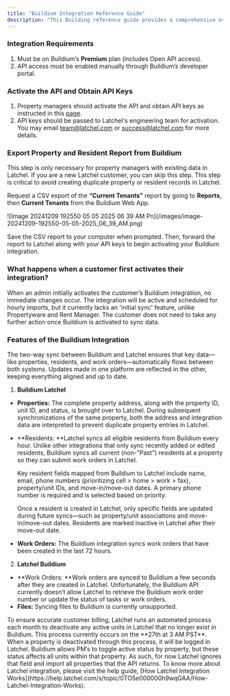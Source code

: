 ```yaml
---
title: "Buildium Integration Reference Guide"
description: "This Building reference guide provides a comprehensive overview of how Latchel’s integration with Buildium functions. This guide is intended as a resource to help you understand how data flows between the two systems, what information is synced, and the timing and behavior of that syncing. It outlines the structure of the integration, including how properties, residents, and work orders are shared, as well as what happens when data changes in either platform. Use this guide as a reference to better understand the integration's functionality and ensure alignment between Buildium and Latchel."
---
```


### **Integration Requirements**

1. Must be on Buildium’s **Premium** plan (includes Open API access).
2. API access must be enabled manually through Buildium’s developer portal.

### **Activate the API and Obtain API Keys**

1. Property managers should activate the API and obtain API keys as instructed in this [page](https://developer.buildium.com/#section/Getting-Started). 
2. API keys should be passed to Latchel's engineering team for activation. You may email [team@latchel.com](mailto:team@latchel.com) or [success@latchel.com](mailto:success@latchel.com) for more details.

### **Export Property and Resident Report from Buildium**

<Note>
  This step is only necessary for property managers with existing data in Latchel. If you are a new Latchel customer, you can skip this step.
</Note>

<Warning>
  This step is critical to avoid creating duplicate property or resident records in Latchel.
</Warning>

Request a CSV export of the **“Current Tenants”** report by going to **Reports**, then **Current Tenants** from the Buildium Web App.

<Frame>
  ![Image 20241209 192550 05 05 2025 06 39 AM Pn](/images/image-20241209-192550-05-05-2025_06_39_AM.png)
</Frame>

Save the CSV report to your computer when prompted. Then, forward the report to Latchel along with your API keys to begin activating your Buildium integration.

### **What happens when a customer first activates their integration?**

<Check>
  When an admin initially activates the customer’s Buildium integration, no immediate changes occur. The integration will be active and scheduled for hourly imports, but it currently lacks an 'initial sync' feature, unlike Propertyware and Rent Manager. The customer does not need to take any further action once Buildium is activated to sync data.
</Check>

### **Features of the Buildium Integration**

<Accordion title="Two-Way Sync Feature" icon="rotate-reverse" iconType="duotone">
  The two-way sync between Buildium and Latchel ensures that key data—like properties, residents, and work orders—automatically flows between both systems. Updates made in one platform are reflected in the other, keeping everything aligned and up to date.

  1. **Buildium <Icon icon="arrow-right-long" iconType="sharp-duotone-solid" color="#ff9b8a" /> Latchel**

  - **Properties:** The complete property address, along with the property ID, unit ID, and status, is brought over to Latchel. During subsequent synchronizations of the same property, both the address and integration data are interpreted to prevent duplicate property entries in Latchel.
  - **Residents: **Latchel syncs all eligible residents from Buildium every hour. Unlike other integrations that only sync recently added or edited residents, Buildium syncs all current (non-"Past") residents at a property so they can submit work orders in Latchel.

    Key resident fields mapped from Buildium to Latchel include name, email, phone numbers (prioritizing cell \> home \> work \> fax), property/unit IDs, and move-in/move-out dates. A primary phone number is required and is selected based on priority.

    Once a resident is created in Latchel, only specific fields are updated during future syncs—such as property/unit associations and move-in/move-out dates. Residents are marked inactive in Latchel after their move-out date.
  - **Work Orders:** The Buildium integration syncs work orders that have been created in the last 72 hours. 

  2. **Latchel <Icon icon="arrow-right-long" iconType="sharp-duotone-solid" color="#ff9b8a" /> Buildium**

  - **Work Orders: **Work orders are synced to Buildium a few seconds after they are created in Latchel. Unfortunately, the Buildium API currently doesn’t allow Latchel to retrieve the Buildium work order number or update the status of tasks or work orders. 
  - **Files:** Syncing files to Buildium is currently unsupported.
</Accordion>

<Accordion title="Automatic Property Reconciliation" defaultOpen icon="timer" iconType="duotone">
  To ensure accurate customer billing, Latchel runs an automated process each month to deactivate any active units in Latchel that no longer exist in Buildium. This process currently occurs on the **27th at 3 AM PST**. When a property is deactivated through this process, it will be logged in Latchel.

  <Note>
    Buildium allows PM’s to toggle active status by property, but these status affects all units within that property. As such, for now Latchel ignores that field and import all properties that the API returns.
  </Note>
</Accordion>

<Tip>
  To know more about Latchel integration, please visit the help guide, [How Latchel Integration Works](https://help.latchel.com/s/topic/0TO5e000000h9wqGAA/How-Latchel-Integration-Works).
</Tip>